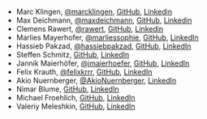- Marc Klingen, [@marcklingen](https://x.com/marcklingen), [GitHub](https://github.com/marcklingen), [Linkedin](https://www.linkedin.com/in/marcklingen/)
- Max Deichmann, [@maxdeichmann](https://x.com/maxdeichmann), [GitHub](https://github.com/maxdeichmann), [Linkedin](https://www.linkedin.com/in/maxdeichmann/)
- Clemens Rawert, [@rawert](https://x.com/rawert), [GitHub](https://github.com/clemra), [Linkedin](https://www.linkedin.com/in/rawert/)
- Marlies Mayerhofer, [@marliessophie](https://x.com/marliessophie), [GitHub](https://github.com/marliessophie), [LinkedIn](https://www.linkedin.com/in/marlies-mayerhofer/)
- Hassieb Pakzad, [@hassiebpakzad](https://x.com/hassiebpakzad), [GitHub](https://github.com/hassiebp), [LinkedIn](https://www.linkedin.com/in/hassieb/)
- Steffen Schmitz, [GitHub](https://github.com/Steffen911), [LinkedIn](https://www.linkedin.com/in/steffenschmitz/)
- Jannik Maierhöfer, [@jmaierhoefer](https://x.com/jmaierhoefer), [GitHub](https://github.com/jannikmaierhoefer), [LinkedIn](https://www.linkedin.com/in/maierhoefer/)
- Felix Krauth, [@felixkrrr](https://x.com/felixkrrr), [GitHub](https://github.com/felixkrrr), [LinkedIn](https://www.linkedin.com/in/krauth/)
- Akio Nuernberger, [@AkioNuernberger](https://x.com/AkioNuernberger), [LinkedIn](https://www.linkedin.com/in/akio-nuernberger/)
- Nimar Blume, [GitHub](https://github.com/nimarb), [LinkedIn](https://www.linkedin.com/in/nimar/)
- Michael Froehlich, [GitHub](https://github.com/FroeMic), [LinkedIn](https://www.linkedin.com/in/m-froehlich)
- Valeriy Meleshkin, [GitHub](https://github.com/sumerman), [LinkedIn](https://www.linkedin.com/in/valeriy-meleshkin-5610ab58)
